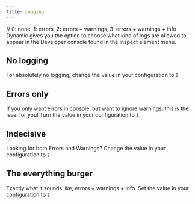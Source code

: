 ```yaml
---
title: Logging
---
```


// 0: none, 1: errors, 2: errors + warnings, 3: errors + warnings + info
Dynamic gives you the option to choose what kind of logs are allowed to appear in the Developer console found in the inspect element menu.

## No logging

For absolutely no logging, change the value in your configuration to `0`

## Errors only

If you only want errors in console, but want to ignore warnings, this is the level for you! Turn the value in your configuration to `1`

## Indecisive

Looking for both Errors and Warnings? Change the value in your configuration to `2`

## The everything burger

Exactly what it sounds like, errors + warnings + info. Set the value in your configuration to `2`

